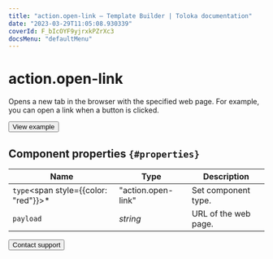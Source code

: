 ```yaml
---
title: "action.open-link — Template Builder | Toloka documentation"
date: "2023-03-29T11:05:08.930339"
coverId: F_bIcOYF9yjrxkPZrXc3
docsMenu: "defaultMenu"
---
```


# action.open-link

Opens a new tab in the browser with the specified web page. For example, you can open a link when a button is clicked.

<Button themeColor="light" view="default" size="l" type="link" url="https://ya.cc/t/NaCxphQV3xPEYn">View example</Button>

## Component properties `{#properties}`

**Name** | **Type** | **Description**
----- | ----- | -----
`type`<span style={{color: "red"}}>\*</span> | "action.open-link" | Set component type.
`payload` | _string_ | URL of the web page.

<Button themeColor="light" view="default" size="l" type="link" url="/docs/guide/troubleshooting/support?form-source=template-builder-reference-action-open-link">Contact support</Button>